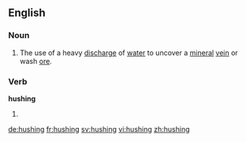 ==English==

===Noun===
{{en-noun}}

# The use of a heavy [[discharge]] of [[water]] to uncover a [[mineral]] [[vein]] or wash [[ore]].

===Verb===
'''hushing'''

# {{present participle of|hush|lang=en}}

[[de:hushing]]
[[fr:hushing]]
[[sv:hushing]]
[[vi:hushing]]
[[zh:hushing]]